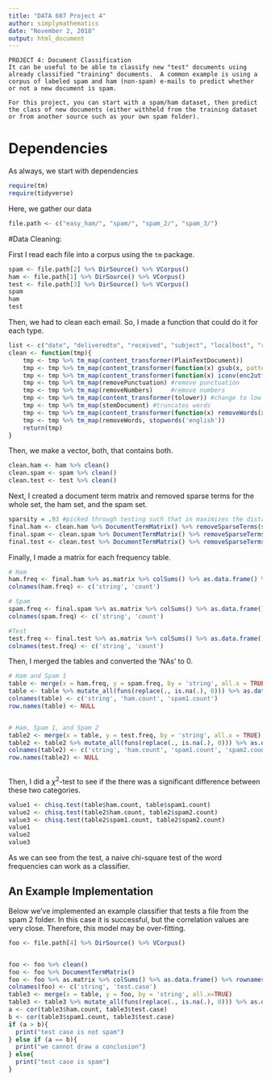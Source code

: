 ```yaml
---
title: "DATA 607 Project 4"
author: simplymathematics
date: "November 2, 2018"
output: html_document
---
```


```
PROJECT 4: Document Classification
It can be useful to be able to classify new "test" documents using already classified "training" documents.  A common example is using a corpus of labeled spam and ham (non-spam) e-mails to predict whether or not a new document is spam.  

For this project, you can start with a spam/ham dataset, then predict the class of new documents (either withheld from the training dataset or from another source such as your own spam folder). 
```
# Dependencies
As always, we start with dependencies
```r
require(tm)
require(tidyverse)
```

Here, we gather our data
```r
file.path <- c("easy_ham/", "spam/", "spam_2/", "spam_3/")
```

#Data Cleaning:

First I read each file into a corpus using the ```tm``` package.
```r
spam <- file.path[2] %>% DirSource() %>% VCorpus() 
ham <- file.path[1] %>% DirSource() %>% VCorpus()
test <- file.path[3] %>% DirSource() %>% VCorpus()
spam
ham
test
```

Then, we had to clean each email. So, I made a function that could do it for each type.
```r
list <- c("date", "deliveredto", "received", "subject", "localhost", "returnpath")
clean <- function(tmp){
    tmp <- tmp %>% tm_map(content_transformer(PlainTextDocument))
    tmp <- tmp %>% tm_map(content_transformer(function(x) gsub(x, pattern="[^a-zA-Z/d/s:]", replacement=" "))) #deletes all weird symbols
    tmp <- tmp %>% tm_map(content_transformer(function(x) iconv(enc2utf8(x), sub = "byte")))
    tmp <- tmp %>% tm_map(removePunctuation) #remove punctuation
    tmp <- tmp %>% tm_map(removeNumbers)     #remove numbers
    tmp <- tmp %>% tm_map(content_transformer(tolower)) #change to low case
    tmp <- tmp %>% tm_map(stemDocument) #truncates words
    tmp <- tmp %>% tm_map(content_transformer(function(x) removeWords(x, words = list)))
    tmp <- tmp %>% tm_map(removeWords, stopwords('english'))
    return(tmp)
}
```

Then, we make a vector, both, that contains both.
```r
clean.ham <- ham %>% clean()
clean.spam <- spam %>% clean()
clean.test <- test %>% clean()
```
Next, I created a document term matrix and removed sparse terms for the whole set, the ham set, and the spam set.
```r
sparsity = .93 #picked through testing such that in maximizes the distance between ham and spam
final.ham <- clean.ham %>% DocumentTermMatrix() %>% removeSparseTerms(sparsity)
final.spam <- clean.spam %>% DocumentTermMatrix() %>% removeSparseTerms(sparsity)
final.test <- clean.test %>% DocumentTermMatrix() %>% removeSparseTerms(sparsity)

```
Finally, I made a matrix for each frequency table.
```r
# Ham
ham.freq <- final.ham %>% as.matrix %>% colSums() %>% as.data.frame() %>% rownames_to_column("string")
colnames(ham.freq) <- c('string', 'count')

# Spam
spam.freq <- final.spam %>% as.matrix %>% colSums() %>% as.data.frame() %>% rownames_to_column("string")
colnames(spam.freq) <- c('string', 'count')

#Test
test.freq <- final.test %>% as.matrix %>% colSums() %>% as.data.frame() %>% rownames_to_column("string")
colnames(test.freq) <- c('string', 'count')
```
Then, I merged the tables and converted the 'NAs' to 0. 
```r
# Ham and Spam 1
table <- merge(x = ham.freq, y = spam.freq, by = 'string', all.x = TRUE)
table <- table %>% mutate_all(funs(replace(., is.na(.), 0))) %>% as.data.frame()
colnames(table) <- c('string', 'ham.count', 'spam1.count')
row.names(table) <- NULL


# Ham, Spam 1, and Spam 2
table2 <- merge(x = table, y = test.freq, by = 'string', all.x = TRUE)
table2 <- table2 %>% mutate_all(funs(replace(., is.na(.), 0))) %>% as.data.frame()
colnames(table2) <- c('string', 'ham.count', 'spam1.count', 'spam2.count')
row.names(table2) <- NULL



```

Then, I did a $\chi^2$-test to see if the there was a significant difference between these two categories.
```r
value1 <- chisq.test(table$ham.count, table$spam1.count)
value2 <- chisq.test(table2$ham.count, table2$spam2.count)
value3 <- chisq.test(table2$spam1.count, table2$spam2.count)
value1
value2
value3
```
As we can see from the test, a naive chi-square test of the word frequencies can work as a classifier. 

## An Example Implementation
Below we've implemented an example classifier that tests a file from the spam 2 folder. In this case it is successful, but the correlation values are very close. Therefore, this model may be over-fitting.
```r
foo <- file.path[4] %>% DirSource() %>% VCorpus()


foo <- foo %>% clean()
foo <- foo %>% DocumentTermMatrix() 
foo <- foo %>% as.matrix %>% colSums() %>% as.data.frame() %>% rownames_to_column("string")
colnames(foo) <- c('string', 'test.case')
table3 <- merge(x = table, y = foo, by = 'string', all.x=TRUE)
table3 <- table3 %>% mutate_all(funs(replace(., is.na(.), 0))) %>% as.data.frame()
a <- cor(table3$ham.count, table3$test.case)
b <- cor(table3$spam1.count, table3$test.case)
if (a > b){
  print("test case is not spam")
} else if (a == b){
  print("we cannot draw a conclusion")
} else{
  print("test case is spam")
}

```

